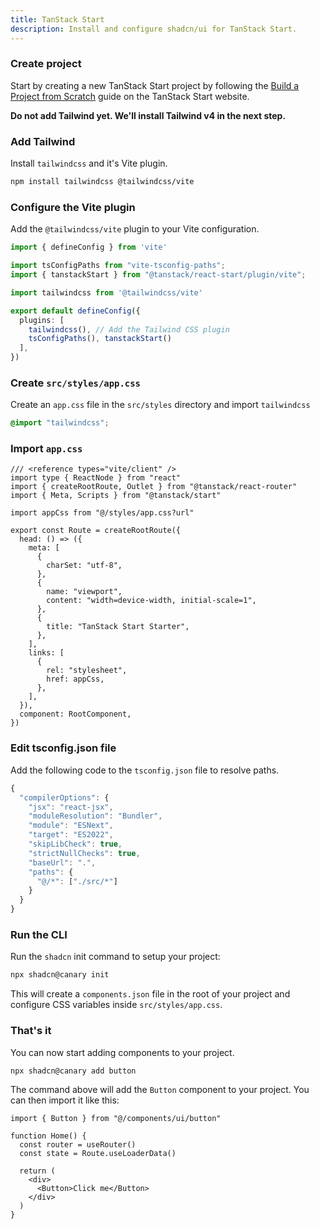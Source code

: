```yaml
---
title: TanStack Start
description: Install and configure shadcn/ui for TanStack Start.
---
```


<Steps>

### Create project

Start by creating a new TanStack Start project by following the [Build a Project from Scratch](https://tanstack.com/start/latest/docs/framework/react/build-from-scratch) guide on the TanStack Start website.

**Do not add Tailwind yet. We'll install Tailwind v4 in the next step.**

### Add Tailwind

Install `tailwindcss` and it's Vite plugin.

```bash
npm install tailwindcss @tailwindcss/vite
```

### Configure the Vite plugin

Add the `@tailwindcss/vite` plugin to your Vite configuration.

```ts title="vite.config.ts" showLineNumbers {6,10} showLineNumbers
import { defineConfig } from 'vite'

import tsConfigPaths from "vite-tsconfig-paths";
import { tanstackStart } from "@tanstack/react-start/plugin/vite";

import tailwindcss from '@tailwindcss/vite'

export default defineConfig({
  plugins: [
    tailwindcss(), // Add the Tailwind CSS plugin
    tsConfigPaths(), tanstackStart()
  ],
})
```

### Create `src/styles/app.css`

Create an `app.css` file in the `src/styles` directory and import `tailwindcss`

```css title="src/styles/app.css"
@import "tailwindcss";
```

### Import `app.css`

```tsx title="src/routes/__root.tsx" showLineNumbers {1,6,22-27} showLineNumbers
/// <reference types="vite/client" />
import type { ReactNode } from "react"
import { createRootRoute, Outlet } from "@tanstack/react-router"
import { Meta, Scripts } from "@tanstack/start"

import appCss from "@/styles/app.css?url"

export const Route = createRootRoute({
  head: () => ({
    meta: [
      {
        charSet: "utf-8",
      },
      {
        name: "viewport",
        content: "width=device-width, initial-scale=1",
      },
      {
        title: "TanStack Start Starter",
      },
    ],
    links: [
      {
        rel: "stylesheet",
        href: appCss,
      },
    ],
  }),
  component: RootComponent,
})
```

### Edit tsconfig.json file

Add the following code to the `tsconfig.json` file to resolve paths.

```ts title="tsconfig.json" showLineNumbers {9-12}
{
  "compilerOptions": {
    "jsx": "react-jsx",
    "moduleResolution": "Bundler",
    "module": "ESNext",
    "target": "ES2022",
    "skipLibCheck": true,
    "strictNullChecks": true,
    "baseUrl": ".",
    "paths": {
      "@/*": ["./src/*"]
    }
  }
}
```

### Run the CLI

Run the `shadcn` init command to setup your project:

```bash
npx shadcn@canary init
```

This will create a `components.json` file in the root of your project and configure CSS variables inside `src/styles/app.css`.

### That's it

You can now start adding components to your project.

```bash
npx shadcn@canary add button
```

The command above will add the `Button` component to your project. You can then import it like this:

```tsx title="src/routes/index.tsx" showLineNumbers {1,6}
import { Button } from "@/components/ui/button"

function Home() {
  const router = useRouter()
  const state = Route.useLoaderData()

  return (
    <div>
      <Button>Click me</Button>
    </div>
  )
}
```

</Steps>
